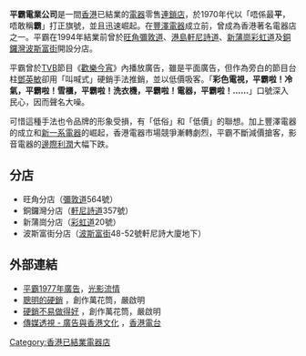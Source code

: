 '''平霸電業公司'''是一間[[香港|香港]]已結業的[[電器|電器]]零售[[連鎖店|連鎖店]]，於1970年代以「唔係最'''平'''，唔敢稱'''霸'''」打正旗號，並且迅速崛起。在[[豐澤電器|豐澤電器]]成立前，曾成為香港著名電器店之一。平霸在1994年結業前曾於[[旺角|旺角]][[彌敦道|彌敦道]]、[[香港島|港島]][[軒尼詩道|軒尼詩道]]、[[新蒲崗|新蒲崗]][[彩虹道|彩虹道]]及[[銅鑼灣|銅鑼灣]][[波斯富街|波斯富街]]開設分店。

平霸曾於[[無綫電視|TVB]]節目《[[歡樂今宵|歡樂今宵]]》內播放廣告，雖是平面廣告，但作為旁白的節目台柱[[鄧英敏|鄧英敏]]卻用「叫喊式」硬銷手法推銷，並以低價吸客。「'''彩色電視，平霸啦！冷氣，平霸啦！雪櫃，平霸啦！洗衣機，平霸啦！電器，平霸啦！……'''」口號深入民心，因而聲名大噪。

可惜這種手法也令品牌的形象受損，有「低俗」和「低價」的聯想。加上豐澤電器的成立和[[新一系電器|新一系電器]]的崛起，香港電器市場競爭漸轉劇烈，平霸不斷減價搶客，影音電器的[[邊際利潤|邊際利潤]]大幅下跌。

==分店==
*旺角分店（[[彌敦道|彌敦道]]564號）
*銅鑼灣分店（[[軒尼詩道|軒尼詩道]]357號）
*新蒲崗分店（[[彩虹道|彩虹道]]20號）
*波斯富街分店（[[波斯富街|波斯富街]]48-52號軒尼詩大廈地下）

==外部連結==
*[http://hk.youtube.com/watch?v=UvdPc_WLzZQ 平霸1977年廣告]，[[光影流情|光影流情]]
*[http://www.admango.com/hkej/wantwant.htm 聰明的硬銷] {{Wayback|url=http://www.admango.com/hkej/wantwant.htm |date=20080609235235 }}，創作萬花筒，嚴啟明
*[http://www.admango.com/hkej/fancl.htm 硬銷不易做得好] {{Wayback|url=http://www.admango.com/hkej/fancl.htm |date=20080110063934 }}，創作萬花筒，嚴啟明
*[http://www.rthk.org.hk/mediadigest/md0002/07.html 傳媒透視 - 廣告與香港文化] {{Wayback|url=http://www.rthk.org.hk/mediadigest/md0002/07.html |date=20080506110850 }}，[[香港電台|香港電台]]

[[Category:香港已結業電器店|Category:香港已結業電器店]]